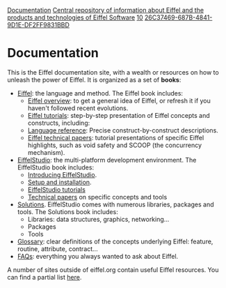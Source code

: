 [[Property:title|Documentation]]
[[Property:description|Central repository of information about Eiffel and the products and technologies of Eiffel Software]]
[[Property:weight|10]]
[[Property:uuid|26C37469-687B-4841-9D1E-DF2FF9831BBD]]
= Documentation =

This is the Eiffel documentation site, with a wealth or resources on how to unleash the power of Eiffel. It is organized as a set of '''books''':

* [[Eiffel]]: the language and method. The Eiffel book includes:
** [[Eiffel Overview|Eiffel overview]]: to get a general idea of Eiffel, or refresh it if you haven't followed recent evolutions.
** [[Eiffel Tutorials|Eiffel tutorials]]: step-by-step presentation of Eiffel concepts and constructs, including:
** [[Language reference|Language reference]]: Precise construct-by-construct descriptions.
** [[Technical papers about Eiffel|Eiffel technical papers]]: tutorial presentations of specific Eiffel highlights, such as void safety and SCOOP (the concurrency mechanism).
* [[EiffelStudio]]: the multi-platform development environment. The EiffelStudio book includes:
** [[Introducing EiffelStudio]].
** [[Setup and installation]].
** [[EiffelStudio tutorials]]
** [[Technical papers about EiffelStudio|Technical papers]] on specific concepts and tools
* [[Solutions]]. EiffelStudio comes with numerous libraries, packages and tools. The Solutions book includes:
** Libraries: data structures, graphics, networking...
** Packages
** Tools
* [[Glossary]]: clear definitions of the concepts underlying Eiffel:  feature, routine, attribute, contract...
* [[FAQs]]: everything you always wanted to ask about Eiffel.

A number of sites outside of eiffel.org contain useful Eiffel resources. You can find a partial list [[Other sources|here]].

